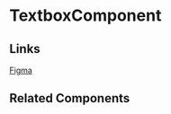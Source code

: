<!-- textbox.stories.mdx -->


<Meta title="Base Components/Textbox/README" component={TextboxComponent} />

# TextboxComponent

<ArgsTable of={TextboxComponent} />

## Links

[Figma](https://www.figma.com/file/Tawy7hlvkjMQzg3fX0gVrt/QTD-2.0-Final-Designs?node-id=57%3A4115)

## Related Components